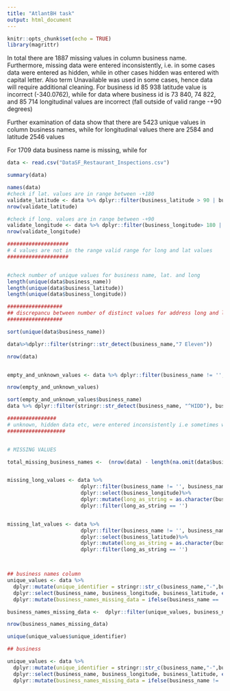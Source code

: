 ```yaml
---
title: "AtlantBH task"
output: html_document
---
```


```r
knitr::opts_chunk$set(echo = TRUE)
library(magrittr)
```

In total there are 1887 missing values in column business name. Furthermore, missing data were entered inconsistently, i.e. in some cases data were entered as hidden, while in other cases hidden was entered with capital letter. Also term Unavailable was used in some cases, hence data will require additional cleaning. For business id 85 938 latitude value is incorrect (-340.0762), while for data where business id is 73 840, 74 822, and 85 714 longitudinal values are incorrect (fall outside of valid range -+90 degrees)

Further examination of data show that there are 5423 unique values in column business names, while for longitudinal values there are 2584 and latitude 2546 values 

For 1709 data business name is missing, while for 

```r

data <- read.csv("DataSF_Restaurant_Inspections.csv")

summary(data)

names(data)
#check if lat. values are in range between -+180
validate_latitude <- data %>% dplyr::filter(business_latitude > 90 | business_latitude < -90)
nrow(validate_latitude)

#check if long. values are in range between -+90
validate_longitude <- data %>% dplyr::filter(business_longitude> 180 | business_longitude < -180)
nrow(validate_longitude)

####################
# 4 values are not in the range valid range for long and lat values
####################


#check number of unique values for business name, lat. and long
length(unique(data$business_name))
length(unique(data$business_latitude))
length(unique(data$business_longitude))

##################
## discrepancu between number of distinct values for address long and latitude value
##################

sort(unique(data$business_name))

data%>%dplyr::filter(stringr::str_detect(business_name,"7 Eleven"))

nrow(data)


empty_and_unknown_values <- data %>% dplyr::filter(business_name != '', business_name !='hidden', business_name !='Hidden', business_name != 'Unavailable')

nrow(empty_and_unknown_values)

sort(empty_and_unknown_values$business_name)
data %>% dplyr::filter(stringr::str_detect(business_name, "^HIDD"), business_name != '')

################
# unknown, hidden data etc, were entered inconsistently i.e sometimes with capital letter and on other ocassions with lower letter
###################


# MISSING VALUES

total_missing_business_names <-  (nrow(data) - length(na.omit(data$business_name)))+(nrow(data) -nrow(empty_and_unknown_values))


missing_long_values <- data %>% 
                        dplyr::filter(business_name != '', business_name !='hidden', business_name !='Hidden', business_name != 'Unavailable') %>%
                        dplyr::select(business_longitude)%>%
                        dplyr::mutate(long_as_string = as.character(business_longitude))%>%
                        dplyr::filter(long_as_string == '')


missing_lat_values <- data %>% 
                        dplyr::filter(business_name != '', business_name !='hidden', business_name !='Hidden', business_name != 'Unavailable') %>%
                        dplyr::select(business_latitude)%>%
                        dplyr::mutate(long_as_string = as.character(business_latitude))%>%
                        dplyr::filter(long_as_string == '')



## business names column 
unique_values <- data %>%
  dplyr::mutate(unique_identifier = stringr::str_c(business_name,"-",business_latitude,"-",business_longitude)) %>%
  dplyr::select(business_name, business_longitude, business_latitude, everything()) %>%
  dplyr::mutate(business_names_missing_data = ifelse(business_name == '' & business_latitude != '',TRUE, FALSE))

business_names_missing_data <-  dplyr::filter(unique_values, business_names_missing_data == TRUE)

nrow(business_names_missing_data)

unique(unique_values$unique_identifier)

## business

unique_values <- data %>%
  dplyr::mutate(unique_identifier = stringr::str_c(business_name,"-",business_latitude,"-",business_longitude)) %>%
  dplyr::select(business_name, business_longitude, business_latitude, everything()) %>%
  dplyr::mutate(business_names_missing_data = ifelse(business_name != '' & (business_latitude == '' | business_longitude == ''),TRUE, FALSE))



```


